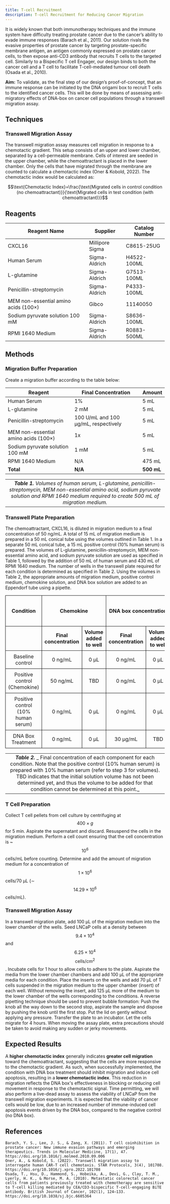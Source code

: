 ```yaml
---
title: T-cell Recruitment
description: T-cell Recruitment for Reducing Cancer Migration
---
```



It is widely known that both immunotherapy techniques and the immune system have difficulty treating prostate cancer due to the cancer’s ability to evade immune responses (Barach et al., 2011). Our solution rivals the evasive properties of prostate cancer by targeting prostate-specific membrane antigen, an antigen commonly expressed on prostate cancer cells, to then expose anti-CD3 antibody that recruits T cells to the targeted cell. Similarly to a Bispecific T cell Engager, our design binds to both the cancer cell and a T cell to facilitate T-cell-mediated tumour cell death (Osada et al., 2010).

**Aim:** To validate, as the final step of our design’s proof-of-concept, that an immune response can be initiated by the DNA origami box to recruit T cells to the identified cancer cells. This will be done by means of assessing anti-migratory effects of DNA-box on cancer cell populations through a transwell migration assay.

## Techniques

### Transwell Migration Assay

The transwell migration assay measures cell migration in response to a chemotactic gradient. This setup consists of an upper and lower chamber, separated by a cell-permeable membrane. Cells of interest are seeded in the upper chamber, while the chemoattractant is placed in the lower chamber. Only the cells that have migrated through the membrane are counted to calculate a chemotactic index (Oner & Kobold, 2022). The chemotactic index would be calculated as:

```math
\text{Chemotactic Index}=\frac{\text{Migrated cells in control condition (no chemoattractant)}}{\text{Migrated cells in test condition (with chemoattractant)​}}
```

## Reagents

| Reagent Name                         | Supplier        | Catalog Number |
| ------------------------------------ | --------------- | -------------- |
| CXCL16                               | Millipore Sigma | C8615-25UG     |
| Human Serum                          | Sigma-Aldrich   | H4522-100ML    |
| L-glutamine                          | Sigma-Aldrich   | G7513-100ML    |
| Penicillin-streptomycin              | Sigma-Aldrich   | P4333-100ML    |
| MEM non-essential amino acids (100×) | Gibco           | 11140050       |
| Sodium pyruvate solution 100 mM      | Sigma-Aldrich   | S8636-100ML    |
| RPMI 1640 Medium                     | Sigma-Aldrich   | R0883-500ML    |

## Methods

### Migration Buffer Preparation

Create a migration buffer according to the table below:

| Reagent                              | Final Concentration                  | Amount     |
| ------------------------------------ | ------------------------------------ | ---------- |
| Human Serum                          | 1%                                   | 5 mL       |
| L-glutamine                          | 2 mM                                 | 5 mL       |
| Penicillin-streptomycin              | 100 U/mL and 100 μg/mL, respectively | 5 mL       |
| MEM non-essential amino acids (100×) | 1x                                   | 5 mL       |
| Sodium pyruvate solution 100 mM      | 1 mM                                 | 5 mL       |
| RPMI 1640 Medium                     | N/A                                  | 475 mL     |
| **Total**                            | **N/A**                              | **500 mL** |

|                                                                                                                                                                                                           |
| :-------------------------------------------------------------------------------------------------------------------------------------------------------------------------------------------------------: |
| **_Table 1._** _Volumes of human serum, L-glutamine, penicillin-streptomycin, MEM non-essential amino acid, sodium pyruvate solution and RPMI 1640 medium required to create 500 mL of migration medium._ |

### Transwell Plate Preparation

The chemoattractant, CXCL16, is diluted in migration medium to a final concentration of 50 ng/mL. A total of 15 mL of migration medium is prepared in a 50 mL conical tube using the volumes outlined in Table 1. In a separate 50 mL conical tube, a 15 mL positive control (10% human serum) is prepared. The volumes of L-glutamine, penicillin-streptomycin, MEM non-essential amino acid, and sodium pyruvate solution are used as specified in Table 1, followed by the addition of 50 mL of human serum and 430 mL of RPMI 1640 medium. The number of wells in the transwell plate required for each condition is determined as specified in Table 2. Using the volumes in Table 2, the appropriate amounts of migration medium, positive control medium, chemokine solution, and DNA box solution are added to an Eppendorf tube using a pipette.

<table style="border-collapse: collapse; width: 100%; text-align: center;">
  <tr>
    <th style="border: 1px solid black; padding: 8px;">Condition</th>
    <th colspan="2" style="border: 1px solid black; padding: 8px;">
      Chemokine
    </th>
    <th colspan="2" style="border: 1px solid black; padding: 8px;">
      DNA box concentration
    </th>
    <th style="border: 1px solid black; padding: 8px;">
      Migration Medium Volume per well
    </th>
    <th style="border: 1px solid black; padding: 8px;">
      Total volume per well
    </th>
  </tr>
  <tr>
    <th style="border: 1px solid black; padding: 8px;"></th>
    <th style="border: 1px solid black; padding: 8px;">Final concentration</th>
    <th style="border: 1px solid black; padding: 8px;">Volume added to well</th>
    <th style="border: 1px solid black; padding: 8px;">Final concentration</th>
    <th style="border: 1px solid black; padding: 8px;">Volume added to well</th>
    <th style="border: 1px solid black; padding: 8px;"></th>
    <th style="border: 1px solid black; padding: 8px;"></th>
  </tr>
  <tr>
    <td style="border: 1px solid black; padding: 8px;">Baseline control</td>
    <td style="border: 1px solid black; padding: 8px;">0 ng/mL</td>
    <td style="border: 1px solid black; padding: 8px;">0 µL</td>
    <td style="border: 1px solid black; padding: 8px;">0 ng/mL</td>
    <td style="border: 1px solid black; padding: 8px;">0 µL</td>
    <td style="border: 1px solid black; padding: 8px;">225 µL</td>
    <td style="border: 1px solid black; padding: 8px;">225 µL</td>
  </tr>
  <tr>
    <td style="border: 1px solid black; padding: 8px;">
      Positive control (Chemokine)
    </td>
    <td style="border: 1px solid black; padding: 8px;">50 ng/mL</td>
    <td style="border: 1px solid black; padding: 8px;">TBD</td>
    <td style="border: 1px solid black; padding: 8px;">0 ng/mL</td>
    <td style="border: 1px solid black; padding: 8px;">0 µL</td>
    <td style="border: 1px solid black; padding: 8px;">TBD</td>
    <td style="border: 1px solid black; padding: 8px;">225 µL</td>
  </tr>
  <tr>
    <td style="border: 1px solid black; padding: 8px;">
      Positive control (10% human serum)
    </td>
    <td style="border: 1px solid black; padding: 8px;">0 ng/mL</td>
    <td style="border: 1px solid black; padding: 8px;">0 µL</td>
    <td style="border: 1px solid black; padding: 8px;">0 ng/mL</td>
    <td style="border: 1px solid black; padding: 8px;">0 µL</td>
    <td style="border: 1px solid black; padding: 8px;">225 µL</td>
    <td style="border: 1px solid black; padding: 8px;">225 µL</td>
  </tr>
  <tr>
    <td style="border: 1px solid black; padding: 8px;">DNA Box Treatment</td>
    <td style="border: 1px solid black; padding: 8px;">0 ng/mL</td>
    <td style="border: 1px solid black; padding: 8px;">0 µL</td>
    <td style="border: 1px solid black; padding: 8px;">30 µg/mL</td>
    <td style="border: 1px solid black; padding: 8px;">TBD</td>
    <td style="border: 1px solid black; padding: 8px;">TBD</td>
    <td style="border: 1px solid black; padding: 8px;">225 µL</td>
  </tr>
</table>

|                                                                                                                                                                                                                                                                                                                                                                 |
| :-------------------------------------------------------------------------------------------------------------------------------------------------------------------------------------------------------------------------------------------------------------------------------------------------------------------------------------------------------------: |
| **_Table 2._** _ Final concentration of each component for each condition. Note that the positive control (10% human serum) is prepared with 10% human serum (refer to step 3 for volumes). TBD indicates that the initial solution volume has not been determined yet, and thus the volume to be added for that condition cannot be determined at this point._ |

### T Cell Preparation

Collect T cell pellets from cell culture by centrifuging at $$400\times g$$ for 5 min. Aspirate the supernatant and discard. Resuspend the cells in the migration medium. Perform a cell count ensuring that the cell concentration is ~$$10^6$$ cells/mL before counting. Determine and add the amount of migration medium for a concentration of $$1 \times 10^6$$ cells/70 μL (∼$$14.29 \times 10^6$$ cells/mL).

### Transwell Migration Assay

In a transwell migration plate, add 100 µL of the migration medium into the lower chamber of the wells. Seed LNCaP cells at a density between $$9.4 \times 10^4$$ and $$6.25 \times 10^4$$ $$\text{cells}/cm^2$$. Incubate cells for 1 hour to allow cells to adhere to the plate. Aspirate the media from the lower chamber chambers and add 100 µL of the appropriate media for each condition. Place the inserts on the wells and add 70 μL of T cells suspended in the migration medium to the upper chamber (insert) of each well. Without removing the insert, add 125 μL more of the medium to the lower chamber of the wells corresponding to the conditions. A reverse pipetting technique should be used to prevent bubble formation: Push the knob all the way down to the second stop, aspirate the sample and dispose by pushing the knob until the first stop. Put the lid on gently without applying any pressure. Transfer the plate to an incubator. Let the cells migrate for 4 hours. When moving the assay plate, extra precautions should be taken to avoid making any sudden or jerky movements.

## Expected Results

A **higher chemotactic index** generally indicates **greater cell migration** toward the chemoattractant, suggesting that the cells are more responsive to the chemotactic gradient. As such, when successfully implemented, the condition with DNA box treatment should inhibit migration and induce cell apoptosis, resulting in a **lower chemotactic index**. This reduction in migration reflects the DNA box's effectiveness in blocking or reducing cell movement in response to the chemotactic signal. Time permitting, we will also perform a live-dead assay to assess the viability of LNCaP from the transwell migration experiments. It is expected that the viability of cancer cells would be low, due to an increased number of immune-induced cell apoptosis events driven by the DNA box, compared to the negative control (no DNA box).

## References

<ReferenceList>

    Barach, Y. S., Lee, J. S., & Zang, X. (2011). T cell coinhibition in prostate cancer: New immune evasion pathways and emerging therapeutics. Trends in Molecular Medicine, 17(1), 47. https://doi.org/10.1016/j.molmed.2010.09.006
    Oner, A., & Kobold, S. (2022). Transwell migration assay to interrogate human CAR-T cell chemotaxis. STAR Protocols, 3(4), 101708. https://doi.org/10.1016/j.xpro.2022.101708
    Osada, T., Hsu, D., Hammond, S., Hobeika, A., Devi, G., Clay, T. M., Lyerly, H. K., & Morse, M. A. (2010). Metastatic colorectal cancer cells from patients previously treated with chemotherapy are sensitive to T-cell killing mediated by CEA/CD3-bispecific T-cell-engaging BiTE antibody. British Journal of Cancer, 102(1), 124–133. https://doi.org/10.1038/sj.bjc.6605364

</ReferenceList>
